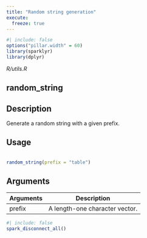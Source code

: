 ```yaml
---
title: "Random string generation"
execute:
  freeze: true
---
```


```r
#| include: false
options("pillar.width" = 60)
library(sparklyr) 
library(dplyr)
```

*R/utils.R*

## random_string

## Description
 Generate a random string with a given prefix. 


## Usage
```r
 
random_string(prefix = "table") 
```

## Arguments
|Arguments|Description|
|---|---|
| prefix | A length-one character vector. |








```r
#| include: false
spark_disconnect_all()
```

